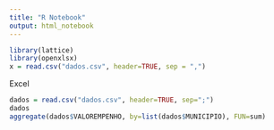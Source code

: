 ```yaml
---
title: "R Notebook"
output: html_notebook
---
```



```r
library(lattice)
library(openxlsx)
x = read.csv("dados.csv", header=TRUE, sep = ",")

```       
Excel
```r
dados = read.csv("dados.csv", header=TRUE, sep=";")
dados
aggregate(dados$VALOREMPENHO, by=list(dados$MUNICIPIO), FUN=sum)
```

